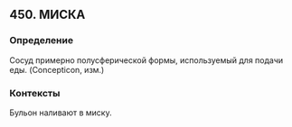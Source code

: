 ## 450. МИСКА
### Определение
Сосуд примерно полусферической формы, используемый для подачи еды. (Concepticon, изм.)

### Контексты
Бульон наливают в миску.

